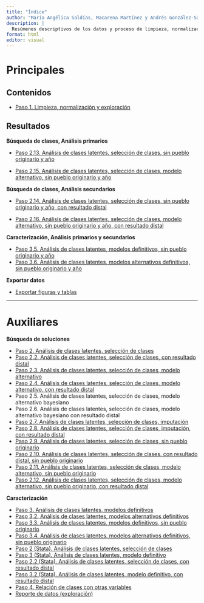 ```yaml
---
title: "Índice"
author: "María Angélica Saldías, Macarena Martínez y Andrés González-Santa Cruz"
description: |
  Resúmenes descriptivos de los datos y proceso de limpieza, normalización y análisis de datos sobre casos enmarcados en la Ley 21.030
format: html
editor: visual
---
```


# Principales

## Contenidos

-   [Paso 1. Limpieza, normalización y exploración](Paso1.html)

## Resultados

**Búsqueda de clases, Análisis primarios**

-   [Paso 2.13. Análisis de clases latentes, selección de clases, sin pueblo originario y año](Paso213.html)

-   [Paso 2.15. Análisis de clases latentes, selección de clases, modelo alternativo, sin pueblo originario y año](Paso215.html)

**Búsqueda de clases, Análisis secundarios**

-   [Paso 2.14. Análisis de clases latentes, selección de clases, sin pueblo originario y año, con resultado distal](Paso214.html)

-   [Paso 2.16. Análisis de clases latentes, selección de clases, modelo alternativo, sin pueblo originario y año, con resultado distal](Paso216.html)

**Caracterización, Análisis primarios y secundarios**

-   [Paso 3.5. Análisis de clases latentes, modelos definitivos, sin pueblo originario y año](Paso35.html)
-   [Paso 3.6. Análisis de clases latentes, modelos alternativos definitivos, sin pueblo originario y año](Paso36.html)

**Exportar datos**

-   [Exportar figuras y tablas](Paso4.html)

------------------------------------------------------------------------

# Auxiliares

**Búsqueda de soluciones**

-   [Paso 2. Análisis de clases latentes, selección de clases](Paso2.html)
-   [Paso 2.2. Análisis de clases latentes, selección de clases, con resultado distal](Paso22.html)
-   [Paso 2.3. Análisis de clases latentes, selección de clases, modelo alternativo](Paso23.html)
-   [Paso 2.4. Análisis de clases latentes, selección de clases, modelo alternativo, con resultado distal](Paso24.html)
-   Paso 2.5. Análisis de clases latentes, selección de clases, modelo alternativo bayesiano
-   Paso 2.6. Análisis de clases latentes, selección de clases, modelo alternativo bayesiano con resultado distal
-   [Paso 2.7. Análisis de clases latentes, selección de clases, imputación](Paso27.html)
-   [Paso 2.8. Análisis de clases latentes, selección de clases, imputación, con resultado distal](Paso28.html)
-   [Paso 2.9. Análisis de clases latentes, selección de clases, sin pueblo originario](Paso29.html)
-   [Paso 2.10. Análisis de clases latentes, selección de clases, con resultado distal, sin pueblo originario](Paso210.html)
-   [Paso 2.11. Análisis de clases latentes, selección de clases, modelo alternativo, sin pueblo originario](Paso211.html)
-   [Paso 2.12. Análisis de clases latentes, selección de clases, modelo alternativo, sin pueblo originario, con resultado distal](Paso212.html)

**Caracterización**

-   [Paso 3. Análisis de clases latentes, modelos definitivos](Paso3.html)
-   [Paso 3.2. Análisis de clases latentes, modelos alternativos definitivos](Paso32.html)
-   [Paso 3.3. Análisis de clases latentes, modelos definitivos, sin pueblo originario](Paso33.html)
-   [Paso 3.4. Análisis de clases latentes, modelos alternativos definitivos, sin pueblo originario](Paso34.html)
-   [Paso 2 (Stata). Análisis de clases latentes, selección de clases](lca_step1_corr_apr23.html)
-   [Paso 3 (Stata). Análisis de clases latentes, modelo definitivo](lca_step2_corr_apr23.html)
-   [Paso 2.2 (Stata). Análisis de clases latentes, selección de clases, con resultado distal](lca_step3_corr_apr23.html)
-   [Paso 3.2 (Stata). Análisis de clases latentes, modelo definitivo, con resultado distal](lca_step4_corr_apr23.html)
-   [Paso 4. Relación de clases con otras variables](Paso4.html)
-   [Reporte de datos (exploración)](report.html)
